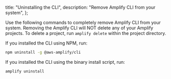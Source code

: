   title: "Uninstalling the CLI",
  description: "Remove Amplify CLI from your system",
};

  

Use the following commands to completely remove Amplify CLI from your system. Removing the Amplify CLI will NOT delete any of your Amplify projects.
To delete a project, run `amplify delete` within the project directory.

If you installed the CLI using NPM, run:
```bash
npm uninstall -g @aws-amplify/cli
```

If you installed the CLI using the binary install script, run:
```bash
amplify uninstall
```